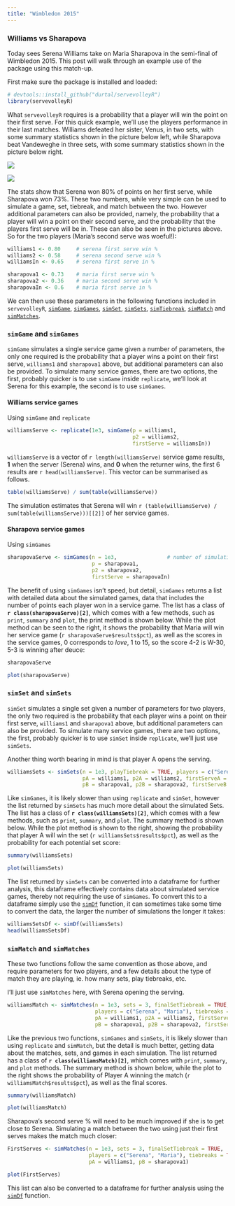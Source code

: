 ```yaml
---
title: "Wimbledon 2015"
---
```


### Williams vs Sharapova

Today sees Serena Williams take on Maria Sharapova in the semi-final of Wimbledon 2015.  This post will walk through an example use of the package using this match-up.

First make sure the package is installed and loaded:

```r
# devtools::install_github("durtal/servevolleyR")
library(servevolleyR)
```

What `servevolleyR` requires is a probability that a player will win the point on their first serve.  For this quick example, we'll use the players performance in their last matches.  Williams defeated her sister, Venus, in two sets, with some summary statistics shown in the picture below left, while Sharapova beat Vandeweghe in three sets, with some summary statistics shown in the picture below right.

<div class="row">
<div class="col-sm-6">
<img src="serena.jpg" style="align:center" class="img-responsive">
</div>
<div class="col-sm-6">
<img src="maria.jpg" style="align:center" class="img-responsive">
</div>
</div>

The stats show that Serena won 80% of points on her first serve, while Sharapova won 73%.  These two numbers, while very simple can be used to simulate a game, set, tiebreak, and match between the two.  However additional parameters can also be provided, namely, the probability that a player will win a point on their second serve, and the probability that the players first serve will be in.  These can also be seen in the pictures above.  So for the two players (Maria's second serve was woeful!):

```r
williams1 <- 0.80     # serena first serve win %
williams2 <- 0.58     # serena second serve win %
williamsIn <- 0.65    # serena first serve in %

sharapova1 <- 0.73    # maria first serve win %
sharapova2 <- 0.36    # maria second serve win %
sharapovaIn <- 0.6    # maria first serve in %
```

We can then use these parameters in the following functions included in `servevolleyR`, [`simGame`](simGame.html), [`simGames`](simGames.html), [`simSet`](simSet.html), [`simSets`](simSets.html), [`simTiebreak`](simTiebreak.html), [`simMatch`](simMatch.html) and [`simMatches`](simMatches.html).

### `simGame` and `simGames`

`simGame` simulates a single service game given a number of parameters, the only one required is the probability that a player wins a point on their first serve, `williams1` and `sharapova1` above, but additional parameters can also be provided.  To simulate many service games, there are two options, the first, probably quicker is to use `simGame` inside `replicate`, we'll look at Serena for this example, the second is to use `simGames`.

#### Williams service games

Using `simGame` and `replicate`

```r
williamsServe <- replicate(1e3, simGame(p = williams1,
                                        p2 = williams2,
                                        firstServe = williamsIn))
```

`williamsServe` is a vector of `r length(williamsServe)` service game results, **1** when the server (Serena) wins, and **0** when the returner wins, the first 6 results are `r head(williamsServe)`.  This vector can be summarised as follows.

```r
table(williamsServe) / sum(table(williamsServe))
```

The simulation estimates that Serena will win `r (table(williamsServe) / sum(table(williamsServe)))[[2]]` of her service games.

#### Sharapova service games

Using `simGames`

```r
sharapovaServe <- simGames(n = 1e3,                # number of simulations
                           p = sharapova1,
                           p2 = sharapova2,
                           firstServe = sharapovaIn)
```

<div class="row">
<div class="col-sm-6">

The benefit of using `simGames` isn't speed, but detail, `simGames` returns a list with detailed data about the simulated games, data that includes the number of points each player won in a service game.  The list has a class of **`r class(sharapovaServe)[2]`**, which comes with a few methods, such as `print`, `summary` and `plot`, the print method is shown below.  While the plot method can be seen to the right, it shows the probability that Maria will win her service game (`r sharapovaServe$results$pct`), as well as the scores in the service games, 0 corresponds to _love_, 1 to 15, so the score 4-2 is W-30, 5-3 is winning after deuce:

```r
sharapovaServe
```

</div>
<div class="col-sm-6">

```r
plot(sharapovaServe)
```

</div>
</div>

### `simSet` and `simSets`

`simSet` simulates a single set given a number of parameters for two players, the only two required is the probability that each player wins a point on their first serve, `williams1` and `sharapova1` above, but additional parameters can also be provided.  To simulate many service games, there are two options, the first, probably quicker is to use `simSet` inside `replicate`, we'll just use `simSets`.

Another thing worth bearing in mind is that player A opens the serving.

```r
williamsSets <- simSets(n = 1e3, playTiebreak = TRUE, players = c("Serena", "Maria"),
                        pA = williams1, p2A = williams2, firstServeA = williamsIn,
                        pB = sharapova1, p2B = sharapova2, firstServeB = sharapovaIn)
```



<div class="row">
<div class="col-sm-6">

Like `simGames`, it is likely slower than using `replicate` and `simSet`, however the list returned by `simSets` has much more detail about the simulated Sets.  The list has a class of **`r class(williamsSets)[2]`**, which comes with a few methods, such as `print`, `summary`, and `plot`.  The summary method is shown below.  While the plot method is shown to the right, showing the probability that player A will win the set (`r williamsSets$results$pct`), as well as the probability for each potential set score:

```r
summary(williamsSets)
```

</div>
<div class="col-sm-6">

```r
plot(williamsSets)
```

</div>
</div>

The list returned by `simSets` can be converted into a dataframe for further analysis, this dataframe effectively contains data about simulated service games, thereby not requiring the use of `simGames`.  To convert this to a dataframe simply use the [`simDf`](simDf.html) function, it can sometimes take some time to convert the data, the larger the number of simulations the longer it takes:

```r
williamsSetsDf <- simDf(williamsSets)
head(williamsSetsDf)
```

### `simMatch` and `simMatches`

These two functions follow the same convention as those above, and require parameters for two players, and a few details about the type of match they are playing, ie. how many sets, play tiebreaks, etc.

I'll just use `simMatches` here, with Serena opening the serving.

```r
williamsMatch <- simMatches(n = 1e3, sets = 3, finalSetTiebreak = TRUE,
                            players = c("Serena", "Maria"), tiebreaks = TRUE,
                            pA = williams1, p2A = williams2, firstServeA = williamsIn,
                            pB = sharapova1, p2B = sharapova2, firstServeB = sharapovaIn)
```

<div class="row">
<div class="col-sm-6">

Like the previous two functions, `simGames` and `simSets`, it is likely slower than using `replicate` and `simMatch`, but the detail is much better, getting data about the matches, sets, and games in each simulation.  The list returned has a class of **`r class(williamsMatch)[2]`**, which comes with `print`, `summary`, and `plot` methods.  The summary method is shown below, while the plot to the right shows the probability of Player A winning the match (`r williamsMatch$results$pct`), as well as the final scores.

```r
summary(williamsMatch)
```

</div>
<div class="col-sm-6">

```r
plot(williamsMatch)
```

</div>
</div>

<div class="row">
<div class="col-sm-6">


Sharapova's second serve % will need to be much improved if she is to get close to Serena.  Simulating a match between the two using just their first serves makes the match much closer:

```r
FirstServes <- simMatches(n = 1e3, sets = 3, finalSetTiebreak = TRUE,
                          players = c("Serena", "Maria"), tiebreaks = TRUE,
                          pA = williams1, pB = sharapova1)
```

</div>
<div class="col-sm-6">

```r
plot(FirstServes)
```

</div>
</div>

This list can also be converted to a dataframe for further analysis using the [`simDf`](simDf.html) function.
